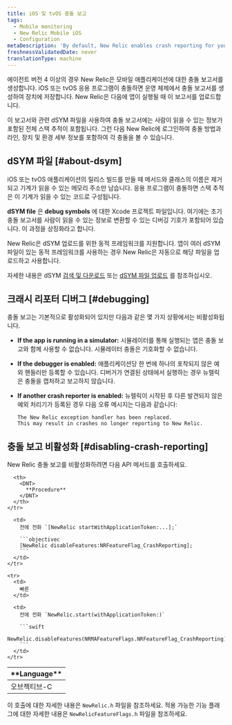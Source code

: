 ```yaml
---
title: iOS 및 tvOS 충돌 보고
tags:
  - Mobile monitoring
  - New Relic Mobile iOS
  - Configuration
metaDescription: 'By default, New Relic enables crash reporting for your mobile iOS apps to help track and diagnose crashes.'
freshnessValidatedDate: never
translationType: machine
---
```


에이전트 버전 4 이상의 경우 New Relic은 모바일 애플리케이션에 대한 충돌 보고서를 생성합니다. iOS 또는 tvOS 응용 프로그램이 충돌하면 운영 체제에서 충돌 보고서를 생성하여 장치에 저장합니다. New Relic은 다음에 앱이 실행될 때 이 보고서를 업로드합니다.

이 보고서와 관련 dSYM 파일을 사용하여 충돌 보고서에는 사람이 읽을 수 있는 정보가 포함된 전체 스택 추적이 포함됩니다. 그런 다음 New Relic에 로그인하여 충돌 방법과 라인, 장치 및 환경 세부 정보를 포함하여 각 충돌을 볼 수 있습니다.

## dSYM 파일 [#about-dsym]

iOS 또는 tvOS 애플리케이션의 릴리스 빌드를 만들 때 메서드와 클래스의 이름은 제거되고 기계가 읽을 수 있는 메모리 주소만 남습니다. 응용 프로그램이 충돌하면 스택 추적은 이 기계가 읽을 수 있는 코드로 구성됩니다.

<DNT>**dSYM file**</DNT> 은 <DNT>**debug symbols**</DNT> 에 대한 Xcode 프로젝트 파일입니다. 여기에는 초기 충돌 보고서를 사람이 읽을 수 있는 정보로 변환할 수 있는 디버깅 기호가 포함되어 있습니다. 이 과정을 상징화라고 합니다.

New Relic은 dSYM 업로드를 위한 동적 프레임워크를 지원합니다. 앱이 여러 dSYM 파일이 있는 동적 프레임워크를 사용하는 경우 New Relic은 자동으로 해당 파일을 업로드하고 사용합니다.

자세한 내용은 dSYM [검색 및 다운로드](/docs/mobile-monitoring/new-relic-mobile-ios/install-configure/retrieve-upload-dsyms) 또는 [dSYM 파일 업로드](/docs/mobile-monitoring/new-relic-mobile-ios/install-configure/upload-dsyms-bitcode-apps) 를 참조하십시오.

## 크래시 리포터 디버그 [#debugging]

충돌 보고는 기본적으로 활성화되어 있지만 다음과 같은 몇 가지 상황에서는 비활성화됩니다.

* <DNT>**If the app is running in a simulator:**</DNT> 시뮬레이터를 통해 실행되는 앱은 충돌 보고와 함께 사용할 수 없습니다. 시뮬레이터 충돌은 기호화할 수 없습니다.

* <DNT>**If the debugger is enabled:**</DNT> 애플리케이션당 한 번에 하나의 포착되지 않은 예외 핸들러만 등록할 수 있습니다. 디버거가 연결된 상태에서 실행하는 경우 뉴렐릭은 충돌을 캡처하고 보고하지 않습니다.

* <DNT>**If another crash reporter is enabled:**</DNT> 뉴렐릭이 시작된 후 다른 발견되지 않은 예외 처리기가 등록된 경우 다음 오류 메시지는 다음과 같습니다:

  ```
  The New Relic exception handler has been replaced. 
  This may result in crashes no longer reporting to New Relic.
  ```

## 충돌 보고 비활성화 [#disabling-crash-reporting]

New Relic 충돌 보고를 비활성화하려면 다음 API 메서드를 호출하세요.

<table>
  <thead>
    <tr>
      <th style={{ width: "200px" }}>
        <DNT>
          **Language**
        </DNT>
      </th>

      <th>
        <DNT>
          **Procedure**
        </DNT>
      </th>
    </tr>
  </thead>

  <tbody>
    <tr>
      <td>
        오브젝티브-C
      </td>

      <td>
        전에 전화 `[NewRelic startWithApplicationToken:...];`

        ```objectivec
        [NewRelic disableFeatures:NRFeatureFlag_CrashReporting];
        ```
      </td>
    </tr>

    <tr>
      <td>
        빠른
      </td>

      <td>
        전에 전화 `NewRelic.start(withApplicationToken:)`

        ```swift
        NewRelic.disableFeatures(NRMAFeatureFlags.NRFeatureFlag_CrashReporting)
        ```
      </td>
    </tr>
  </tbody>
</table>

이 호출에 대한 자세한 내용은 `NewRelic.h` 파일을 참조하세요. 적용 가능한 기능 플래그에 대한 자세한 내용은 `NewRelicFeatureFlags.h` 파일을 참조하세요.